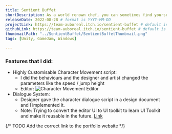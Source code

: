 ```yaml
---
title: Sentient Buffet
shortDescription: As a world renown chef, you can sometimes find yourself wandering the forest in search of ingredients. However, one day, in a route where you would normally be alone, you find yourself swarmed by living food that begin to attack you. Fight them off, and then cook them for stat buffs to help you venture further into the forest.
releaseDate: 2022-08-28 # format is YYYY-MM-DD
projectLink: https://team-auboreal.itch.io/sentient-buffet # default is null, put link if possible
githubLink: https://team-auboreal.itch.io/sentient-buffet # default is null, put link if possible
thumbnailPath: "../SentientBuffet/SentientBuffetThumbnail.png"
tags: [Unity, GameJam, Windows]

---
```


### Features that I did:
* Highly Customisable Character Movement script:
    * I did the behaviours and the designer and artist changed the parameters like the speed / jump height
    * Editor:
    ![Character Movement Editor](../SentientBuffet/SentientBuffet_MovementEditor.png)
* Dialogue System:
    * Designer gave the character dialogue script in a design document and I implemented it. 
    * Note: Trying to convert the editor UI to UI toolkit to learn UI Toolkit and make it reusable in the future.
[Link](https://github.com/GnoxNahte/DialogueSystem)

{/* TODO Add the correct link to the portfolio website */}
